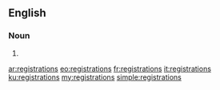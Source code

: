 ==English==

===Noun===
{{head|en|plural}}

# {{plural of|registration|lang=en|nocat=1}}

[[ar:registrations]]
[[eo:registrations]]
[[fr:registrations]]
[[it:registrations]]
[[ku:registrations]]
[[my:registrations]]
[[simple:registrations]]
